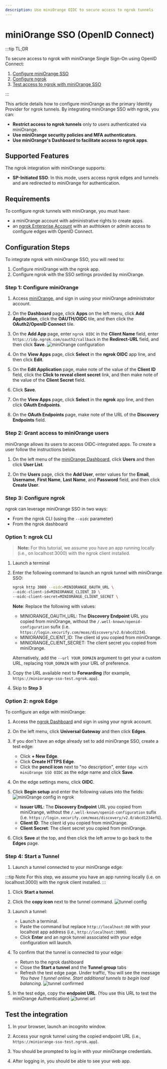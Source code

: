 ```yaml
---
description: Use miniOrange OIDC to secure access to ngrok tunnels
---
```


# miniOrange SSO (OpenID Connect)

:::tip TL;DR

To secure access to ngrok with miniOrange Single Sign-On using OpenID Connect:

1. [Configure miniOrange SSO](#configure-miniorange)
1. [Configure ngrok](#configure-ngrok)
1. [Test access to ngrok with miniOrange SSO](#test-sso)

:::

This article details how to configure miniOrange as the primary Identity Provider for ngrok tunnels.
By integrating miniOrange SSO with ngrok, you can:

- **Restrict access to ngrok tunnels** only to users authenticated via miniOrange.
- **Use miniOrange security policies and MFA authenticators**.
- **Use miniOrange's Dashboard to facilitate access to ngrok apps**.

## Supported Features

The ngrok integration with miniOrange supports:

- **SP-Initiated SSO**: In this mode, users access ngrok edges and tunnels and are redirected to miniOrange for authentication.

## Requirements

To configure ngrok tunnels with miniOrange, you must have:

- a miniOrange account with administrative rights to create apps.
- an [ngrok Enterprise Account](https://ngrok.com/pricing) with an authtoken or admin access to configure edges with OpenID Connect.

## Configuration Steps

To integrate ngrok with miniOrange SSO, you will need to:

1. Configure miniOrange with the ngrok app.
1. Configure ngrok with the SSO settings provided by miniOrange.

### **Step 1**: Configure miniOrange

1. Access [miniOrange](https://www.miniorange.com/), and sign in using your miniOrange administrator account.

1. On the **Dashboard** page, click **Apps** on the left menu, click **Add Application**, click the **OAUTH/OIDC** tile, and then click the **OAuth2/OpenID Connect** tile.

1. On the **Add App** page, enter `ngrok OIDC` in the **Client Name** field, enter `https://idp.ngrok.com/oauth2/callback` in the **Redirect-URL** field, and then click **Save**.
   ![miniOrange configuration](img/ngrok_url_configuration_miniorange.png)

1. On the **View Apps** page, click **Select** in the **ngrok OIDC** app line, and then click **Edit**.

1. On the **Edit Application** page, make note of the value of the **Client ID** field, click the **Click to reveal client secret** link, and then make note of the value of the **Client Secret** field.

1. Click **Save**.

1. On the **View Apps** page, click **Select** in the **ngrok** app line, and then click **OAuth Endpoints**.

1. On the **OAuth Endpoints** page, make note of the URL of the **Discovery Endpoints** field.

### **Step 2**: Grant access to miniOrange users

miniOrange allows its users to access OIDC-integrated apps. To create a user follow the instructions below.

1. On the left menu of the [miniOrange Dashboard](https://login.xecurify.com/moas/admin/customer/home), click **Users** and then click **User List**.

1. On the **Users** page, click the **Add User**, enter values for the **Email**, **Username**, **First Name**, **Last Name**, and **Password** field, and then click **Create User**.

### **Step 3**: Configure ngrok

ngrok can leverage miniOrange SSO in two ways:

- From the ngrok CLI (using the `--oidc` parameter)
- From the ngrok dashboard

### **Option 1**: ngrok CLI

> **Note:** For this tutorial, we assume you have an app running locally (i.e., on localhost:3000) with the ngrok client installed.

1. Launch a terminal

1. Enter the following command to launch an ngrok tunnel with miniOrange SSO:

   ```bash
   ngrok http 3000 --oidc=MINIORANGE_OAUTH_URL \
   --oidc-client-id=MINIORANGE_CLIENT_ID \
   --oidc-client-secret=MINIORANGE_CLIENT_SECRET \
   ```

   **Note**: Replace the following with values:

   - MINIORANGE_OAUTH_URL: The **Discovery Endpoint** URL you copied from miniOrange, without the `/.well-known/openid-configuration` sufix (i.e. `https://login.xecurify.com/moas/discovery/v2.0/abcd1234`).
   - MINIORANGE_CLIENT_ID: The client id you copied from miniOrange.
   - MINIORANGE_CLIENT_SECRET: The client secret you copied from miniOrange.

   Alternatively, add the `--url YOUR_DOMAIN` argument to get your a custom URL, replacing `YOUR_DOMAIN` with your URL of preference.

1. Copy the URL available next to **Forwarding** (for example, `https://miniorange-sso-test.ngrok.app`).

1. Skip to **Step 3**

### **Option 2**: ngrok Edge

To configure an edge with miniOrange:

1. Access the [ngrok Dashboard](https://dashboard.ngrok.com/) and sign in using your ngrok account.

1. On the left menu, click **Universal Gateway** and then click **Edges**.

1. If you don't have an edge already set to add miniOrange SSO, create a test edge:

   - Click **+ New Edge**.
   - Click **Create HTTPS Edge**.
   - Click the **pencil icon** next to "no description", enter `Edge with miniOrange SSO OIDC` as the edge name and click **Save**.

1. On the edge settings menu, click **OIDC**.

1. Click **Begin setup** and enter the following values into the fields:
   ![miniOrange config in ngrok](img/miniorange-1.png)

   - **Issuer URL**: The **Discovery Endpoint** URL you copied from miniOrange, without the `/.well-known/openid-configuration` sufix (i.e. `https://login.xecurify.com/moas/discovery/v2.0/abcd1234efG`).
   - **Client ID**: The client id you copied from miniOrange.
   - **Client Secret**: The client secret you copied from miniOrange.

1. Click **Save** at the top, and then click the left arrow to go back to the **Edges** page.

### **Step 4**: Start a Tunnel

1. Launch a tunnel connected to your miniOrange edge:

:::tip Note
For this step, we assume you have an app running locally (i.e. on localhost:3000) with the ngrok client installed.
:::

1.  Click **Start a tunnel**.

1.  Click the **copy icon** next to the tunnel command.
    ![tunnel config](img/miniorange-2.png)

1.  Launch a tunnel:

    - Launch a terminal.
    - Paste the command but replace `http://localhost:80` with your localhost app address (i.e., `http://localhost:3000`).
    - Click **Enter** and an ngrok tunnel associated with your edge configuration will launch.

1.  To confirm that the tunnel is connected to your edge:

    - Return to the ngrok dashboard
    - Close the **Start a tunnel** and the **Tunnel group** tabs
    - Refresh the test edge page. Under traffic, You will see the message _You have 1 tunnel online. Start additional tunnels to begin load balancing._
      ![tunnel confirmed](img/miniorange-3.png)

1.  In the test edge, copy the **endpoint URL**. (You use this URL to test the miniOrange Authentication)
    ![tunnel url](img/miniorange-4.png)

## Test the integration

1. In your browser, launch an incognito window.

1. Access your ngrok tunnel using the copied endpoint URL (i.e., `https://miniorange-sso-test.ngrok.app`).

1. You should be prompted to log in with your miniOrange credentials.

1. After logging in, you should be able to see your web app.
